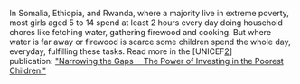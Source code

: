 
In Somalia, Ethiopia, and Rwanda, where a majority live in extreme poverty, most girls aged 5 to 14 spend at least 2 hours every day doing household chores like fetching water, gathering firewood and cooking. But where water is far away or firewood is scarce some children spend the whole day, everyday, fulfilling these tasks. Read more in the [UNICEF[2](http://gapm.io/xunicef2)] publication: ["Narrowing the Gaps---The Power of Investing in the Poorest Children."](http://gapm.io/xunicef2)